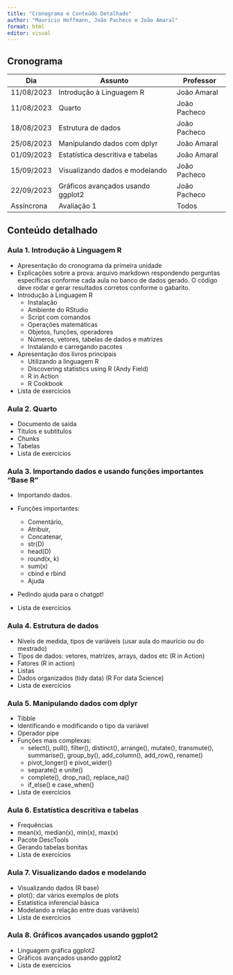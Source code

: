 ```yaml
---
title: "Cronograma e Conteúdo Detalhado"
author: "Maurício Hoffmann, João Pacheco e João Amaral"
format: html
editor: visual
---
```


## Cronograma

| Dia        | Assunto                           | Professor    |
|------------|-----------------------------------|--------------|
| 11/08/2023 | Introdução à Linguagem R          | João Amaral  |
| 11/08/2023 | Quarto                            | João Pacheco |
| 18/08/2023 | Estrutura de dados                | João Pacheco |
| 25/08/2023 | Manipulando dados com dplyr       | João Amaral  |
| 01/09/2023 | Estatística descritiva e tabelas  | João Amaral  |
| 15/09/2023 | Visualizando dados e modelando    | João Pacheco |
| 22/09/2023 | Gráficos avançados usando ggplot2 | João Pacheco |
| Assíncrona | Avaliação 1                       | Todos        |

## Conteúdo detalhado

### Aula 1. Introdução à Linguagem R

-   Apresentação do cronograma da primeira unidade
-   Explicações sobre a prova: arquivo markdown respondendo perguntas específicas conforme cada aula no banco de dados gerado. O código deve rodar e gerar resultados corretos conforme o gabarito.
-   Introdução à Linguagem R
    -   Instalação
    -   Ambiente do RStudio
    -   Script com comandos
    -   Operações matemáticas
    -   Objetos, funções, operadores
    -   Números, vetores, tabelas de dados e matrizes
    -   Instalando e carregando pacotes
-   Apresentação dos livros principais
    -   Utilizando a linguagem R
    -   Discovering statistics using R (Andy Field)
    -   R in Action
    -   R Cookbook
-   Lista de exercícios

### Aula 2. Quarto

-   Documento de saída
-   Títulos e subtítulos
-   Chunks
-   Tabelas
-   Lista de exercícios

### Aula 3. Importando dados e usando funções importantes "Base R"

-   Importando dados.

-   Funções importantes:

    -   Comentário,
    -   Atribuir,
    -   Concatenar,
    -   str(D)
    -   head(D)
    -   round(x, k)
    -   sum(x)
    -   cbind e rbind
    -   Ajuda

-   Pedindo ajuda para o chatgpt!

-   Lista de exercícios

### Aula 4. Estrutura de dados

-   Níveis de medida, tipos de variáveis (usar aula do maurício ou do mestrado)
-   Tipos de dados: vetores, matrizes, arrays, dados etc (R in Action)
-   Fatores (R in action)
-   Listas
-   Dados organizados (tidy data) (R For data Science)
-   Lista de exercícios

### Aula 5. Manipulando dados com dplyr

-   Tibble
-   Identificando e modificando o tipo da variável
-   Operador pipe
-   Funções mais complexas:
    -   select(), pull(), filter(), distinct(), arrange(), mutate(), transmute(), summarise(), group_by(), add_column(), add_row(), rename()
    -   pivot_longer() e pivot_wider()
    -   separate() e unite()
    -   complete(), drop_na(), replace_na()
    -   if_else() e case_when()
-   Lista de exercícios

### Aula 6. Estatística descritiva e tabelas

-   Frequências
-   mean(x), median(x), min(x), max(x)
-   Pacote DescTools
-   Gerando tabelas bonitas
-   Lista de exercícios

### Aula 7. Visualizando dados e modelando

-   Visualizando dados (R base)
-   plot(): dar vários exemplos de plots
-   Estatística inferencial básica
-   Modelando a relação entre duas variáveis)
-   Lista de exercícios

### Aula 8. Gráficos avançados usando ggplot2

-   Linguagem gráfica ggplot2
-   Gráficos avançados usando ggplot2
-   Lista de exercícios

## 
